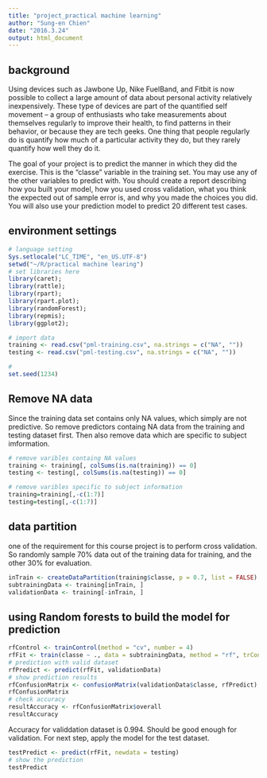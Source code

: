 ```yaml
---
title: "project_practical machine learning"
author: "Sung-en Chien"
date: "2016.3.24"
output: html_document
---
```

## background
Using devices such as Jawbone Up, Nike FuelBand, and Fitbit is now possible to collect a large amount of data about personal activity relatively inexpensively. These type of devices are part of the quantified self movement – a group of enthusiasts who take measurements about themselves regularly to improve their health, to find patterns in their behavior, or because they are tech geeks. One thing that people regularly do is quantify how much of a particular activity they do, but they rarely quantify how well they do it.

The goal of your project is to predict the manner in which they did the exercise. This is the "classe" variable in the training set. You may use any of the other variables to predict with. You should create a report describing how you built your model, how you used cross validation, what you think the expected out of sample error is, and why you made the choices you did. You will also use your prediction model to predict 20 different test cases.

## environment settings
```r
# language setting
Sys.setlocale("LC_TIME", "en_US.UTF-8")
setwd("~/R/practical machine learing")
# set libraries here
library(caret);
library(rattle); 
library(rpart);
library(rpart.plot);
library(randomForest); 
library(repmis);
library(ggplot2);

# import data
training <- read.csv("pml-training.csv", na.strings = c("NA", ""))
testing <- read.csv("pml-testing.csv", na.strings = c("NA", ""))

#
set.seed(1234) 
```

## Remove NA data
Since the training data set contains only NA values,  which simply are not predictive. So remove predictors containg NA data from the training and testing dataset first. Then also remove data which are specific to subject imformation.
```r
# remove varibles containg NA values
training <- training[, colSums(is.na(training)) == 0]
testing <- testing[, colSums(is.na(testing)) == 0]

# remove varibles specific to subject information
training=training[,-c(1:7)]
testing=testing[,-c(1:7)]
```

## data partition
one of the requirement for this course project is to perform cross validation. So randomly sample 70% data out of the training data for training, and the other 30% for evaluation.
```r
inTrain <- createDataPartition(training$classe, p = 0.7, list = FALSE)
subtrainingData <- training[inTrain, ]
validationData <- training[-inTrain, ]
```

## using Random forests to build the model for prediction

```r
rfControl <- trainControl(method = "cv", number = 4)
rfFit <- train(classe ~ ., data = subtrainingData, method = "rf", trControl = rfControl)
# prediction with valid dataset
rfPredict <- predict(rfFit, validationData)
# show prediction results
rfConfusionMatrix <- confusionMatrix(validationData$classe, rfPredict) 
rfConfusionMatrix
# check accuracy
resultAccuracy <- rfConfusionMatrix$overall
resultAccuracy
```

Accuracy for validdation dataset is 0.994. Should be good enough for validation. For next step, apply the model for the test dataset.

```r
testPredict <- predict(rfFit, newdata = testing)
# show the prediction
testPredict 
```

